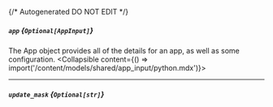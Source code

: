 {/* Autogenerated DO NOT EDIT  */}

##### `app` *{`Optional[AppInput]`}*
The App object provides all of the details for an app, as well as some configuration.
<Collapsible content={() => import('/content/models/shared/app_input/python.mdx')}>
</Collapsible>

---
##### `update_mask` *{`Optional[str]`}*

